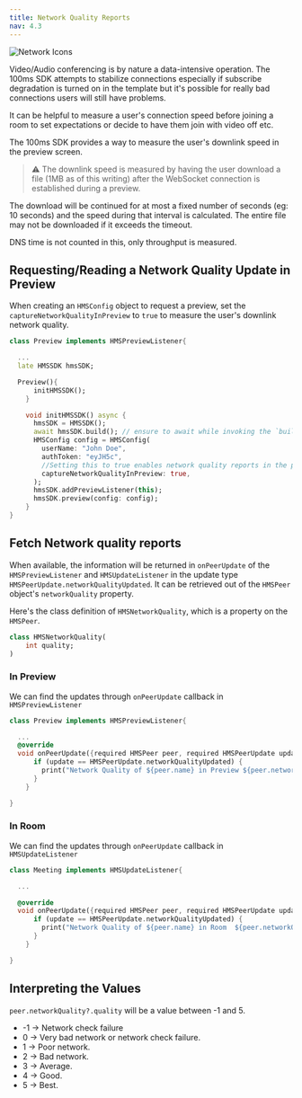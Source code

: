 ---
title: Network Quality Reports
nav: 4.3
---

![Network Icons](/docs/v2/network-icons.png)

Video/Audio conferencing is by nature a data-intensive operation. The 100ms SDK attempts to stabilize connections especially if subscribe degradation is turned on in the template but it's possible for really bad connections users will still have problems.

It can be helpful to measure a user's connection speed before joining a room to set expectations or decide to have them join with video off etc.

The 100ms SDK provides a way to measure the user's downlink speed in the preview screen.

> ⚠️ The downlink speed is measured by having the user download a file (1MB as of this writing) after the WebSocket connection is established during a preview.

The download will be continued for at most a fixed number of seconds (eg: 10 seconds) and the speed during that interval is calculated. The entire file may not be downloaded if it exceeds the timeout.

DNS time is not counted in this, only throughput is measured.

## Requesting/Reading a Network Quality Update in Preview
When creating an `HMSConfig` object to request a preview, set the `captureNetworkQualityInPreview` to `true` to measure the user's downlink network quality.

```dart
class Preview implements HMSPreviewListener{

  ...
  late HMSSDK hmsSDK;

  Preview(){
      initHMSSDK();
    }

    void initHMSSDK() async {
      hmsSDK = HMSSDK();
      await hmsSDK.build(); // ensure to await while invoking the `build` method
      HMSConfig config = HMSConfig(
        userName: "John Doe",
        authToken: "eyJH5c",
        //Setting this to true enables network quality reports in the preview
        captureNetworkQualityInPreview: true,
      );
      hmsSDK.addPreviewListener(this);
      hmsSDK.preview(config: config);
    }
}
```

## Fetch Network quality reports 

When available, the information will be returned in `onPeerUpdate` of the `HMSPreviewListener` and `HMSUpdateListener` in the update type `HMSPeerUpdate.networkQualityUpdated`.
It can be retrieved out of the `HMSPeer` object's `networkQuality` property.

Here's the class definition of `HMSNetworkQuality`, which is a property on the `HMSPeer`.

```dart
class HMSNetworkQuality(
    int quality;
)
```

### In Preview

We can find the updates through `onPeerUpdate` callback in `HMSPreviewListener`

```dart
class Preview implements HMSPreviewListener{

  ...
  @override
  void onPeerUpdate({required HMSPeer peer, required HMSPeerUpdate update}) {
      if (update == HMSPeerUpdate.networkQualityUpdated) {
        print("Network Quality of ${peer.name} in Preview ${peer.networkQuality?.quality}");
      }
    }

}
```

### In Room

We can find the updates through `onPeerUpdate` callback in `HMSUpdateListener`

```dart
class Meeting implements HMSUpdateListener{

  ...

  @override
  void onPeerUpdate({required HMSPeer peer, required HMSPeerUpdate update}) {
      if (update == HMSPeerUpdate.networkQualityUpdated) {
        print("Network Quality of ${peer.name} in Room  ${peer.networkQuality?.quality}");
      }
    }

}
```

## Interpreting the Values

`peer.networkQuality?.quality` will be a value between -1 and 5.

- -1 -> Network check failure
- 0 -> Very bad network or network check failure.
- 1 -> Poor network.
- 2 -> Bad network.
- 3 -> Average.
- 4 -> Good.
- 5 -> Best.
